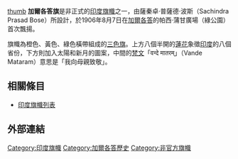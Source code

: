 [[image:Flag_of_India_1906_(Calcutta_Flag).svg|thumb]]
'''加爾各答旗'''是非正式的[[印度旗幟列表|印度旗幟]]之一，由薩秦卓·普薩德·波斯（Sachindra Prasad Bose）所設計，於1906年8月7日在[[加爾各答|加爾各答]]的帕西·蒲甘廣場（綠公園）首次飄揚。

旗幟為橙色、黃色、綠色橫帶組成的[[三色旗|三色旗]]。上方八個半開的[[蓮花|蓮花]]象徵[[印度|印度]]的八個省份，下方則加入太陽和新月的圖案，中間的[[梵文|梵文]]「वन्दे मातरम्」（Vande Mataram）意思是「我向母親致敬」。

== 相關條目 ==
* [[印度旗幟列表|印度旗幟列表]]

== 外部連結 ==
{{Spoken Wikipedia|Calcuttaflag.ogg|2006-05-07}}

[[Category:印度旗幟|Category:印度旗幟]]
[[Category:加爾各答歷史|Category:加爾各答歷史]]
[[Category:非官方旗幟|Category:非官方旗幟]]

{{India-stub}}
{{Flag-stub}}